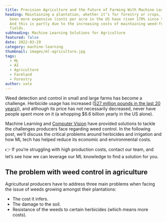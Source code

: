 ```yaml
---
title: Precision Agriculture and the Future of Farming With Machine Learning
heading: Maintaining a plantation, whether it’s for forestry or crops, has never
  been more expensive (costs per acre in the US have risen 170% since the 70s).
  And this is partly due to the increasing costs of maintaining weed-free
  fields.
subheading: Machine Learning Solutions for Agriculture
featured: false
date: 2022-03-29
category: machine-learning
thumbnail: images/ml-agriculture.jpg
tags:
  - ML
  - AI
  - Agriculture
  - Farmland
  - Forestry
author: vale
---
```

<!--StartFragment-->

Weed detection and control in small and large farms has become a challenge. Herbicide usage has increased ([527 million pounds in the last 20 years](https://enveurope.springeropen.com/articles/10.1186/2190-4715-24-24#:~:text=Herbicide%2Dresistant%20crop%20technology%20has,kilograms%20(123%20million%20pounds).))), and although its price has not necessarily decreased, never have people spent more on it (a whopping $6.6 billion yearly in the US alone).

Machine Learning and [Computer Vision](https://blog.xmartlabs.com/blog/computer-vision-techniques-for-body-detection/) have provided solutions to tackle the challenges producers face regarding weed control. In the following post, we’ll discuss the critical problems around herbicides and irrigation and how ML tech has helped reduce its economic and environmental costs.

👉 If you’re struggling with high production costs, contact our team, and let’s see how we can leverage our ML knowledge to find a solution for you.

<!--StartFragment-->

## The problem with weed control in agriculture

Agricultural producers have to address three main problems when facing the issue of weeds growing amongst their plantations:

* The cost it infers.
* The damage to the soil.
* Resistance of the weeds to certain herbicides (which means more costs).



<!--EndFragment-->